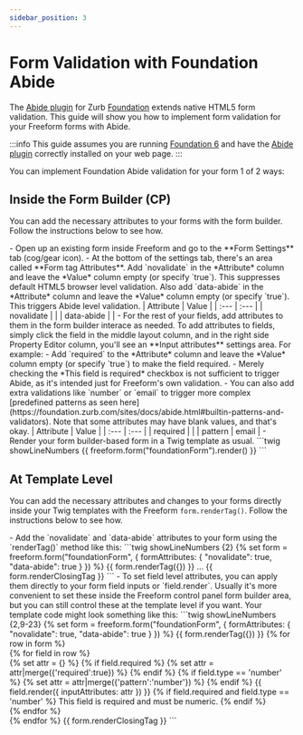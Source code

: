 ```yaml
---
sidebar_position: 3
---
```



# Form Validation with Foundation Abide

The [Abide plugin](https://foundation.zurb.com/sites/docs/abide.html) for Zurb [Foundation](https://foundation.zurb.com/) extends native HTML5 form validation. This guide will show you how to implement form validation for your Freeform forms with Abide.

:::info
This guide assumes you are running [Foundation 6](https://foundation.zurb.com/) and have the [Abide plugin](https://foundation.zurb.com/sites/docs/abide.html) correctly installed on your web page.
:::

You can implement Foundation Abide validation for your form 1 of 2 ways:

## Inside the Form Builder (CP)

You can add the necessary attributes to your forms with the form builder. Follow the instructions below to see how.

<VerticalStepWrapper>
<StepMarkdown stepTitle="Step 1">
- Open up an existing form inside Freeform and go to the **Form Settings** tab (cog/gear icon).
- At the bottom of the settings tab, there's an area called **Form tag Attributes**. Add `novalidate` in the *Attribute* column and leave the *Value* column empty (or specify `true`). This suppresses default HTML5 browser level validation. Also add `data-abide` in the *Attribute* column and leave the *Value* column empty (or specify `true`). This triggers Abide level validation.
    | Attribute | Value |
    | :--- | :--- |
    | novalidate | |
    | data-abide | |

</StepMarkdown>
<StepMarkdown stepTitle="Step 2">
- For the rest of your fields, add attributes to them in the form builder interace as needed. To add attributes to fields, simply click the field in the middle layout column, and in the right side Property Editor column, you'll see an **Input attributes** settings area. For example:
    - Add `required` to the *Attribute* column and leave the *Value* column empty (or specify `true`) to make the field required.
        - Merely checking the *This field is required* checkbox is not sufficient to trigger Abide, as it's intended just for Freeform's own validation.
    - You can also add extra validations like `number` or `email` to trigger more complex [predefined patterns as seen here](https://foundation.zurb.com/sites/docs/abide.html#builtin-patterns-and-validators). Note that some attributes may have blank values, and that's okay.
        | Attribute | Value |
        | :--- | :--- |
        | required | |
        | pattern | email |

</StepMarkdown>
<StepMarkdown stepTitle="Step 3">
- Render your form builder-based form in a Twig template as usual.
    ```twig showLineNumbers
    {{ freeform.form("foundationForm").render() }}
    ```

</StepMarkdown>

</VerticalStepWrapper>

## At Template Level

You can add the necessary attributes and changes to your forms directly inside your Twig templates with the Freeform `form.renderTag()`. Follow the instructions below to see how.

<VerticalStepWrapper>
<StepMarkdown stepTitle="Step 1">
- Add the `novalidate` and `data-abide` attributes to your form using the `renderTag()` method like this:
    ```twig showLineNumbers {2}
    {% set form = freeform.form("foundationForm", {
        formAttributes: { "novalidate": true, "data-abide": true }
    }) %}
    {{ form.renderTag({}) }}
    ...
    {{ form.renderClosingTag }}
    ```

</StepMarkdown>
<StepMarkdown stepTitle="Step 2">
- To set field level attributes, you can apply them directly to your form field inputs or `field.render`. Usually it's more convenient to set these inside the Freeform control panel form builder area, but you can still control these at the template level if you want. Your template code might look something like this:
    ```twig showLineNumbers {2,9-23}
    {% set form = freeform.form("foundationForm", {
        formAttributes: { "novalidate": true, "data-abide": true }
    }) %}
    {{ form.renderTag({}) }}
        {% for row in form %}
        <div>
            {% for field in row %}
            <div>
                {% set attr = {} %}
                {% if field.required %}
                    {% set attr = attr|merge({'required':true}) %}
                {% endif %}
                {% if field.type == 'number' %}
                    {% set attr = attr|merge({'pattern':'number'}) %}
                {% endif %}
                {{ field.render({
                    inputAttributes: attr
                }) }}
                {% if field.required and field.type == 'number' %}
                    <span class="form-error">
                        This field is required and must be numeric.
                    </span>
                {% endif %}
            </div>
            {% endfor %}
        </div>
        {% endfor %}
    {{ form.renderClosingTag }}
    ```
</StepMarkdown>
</VerticalStepWrapper>
